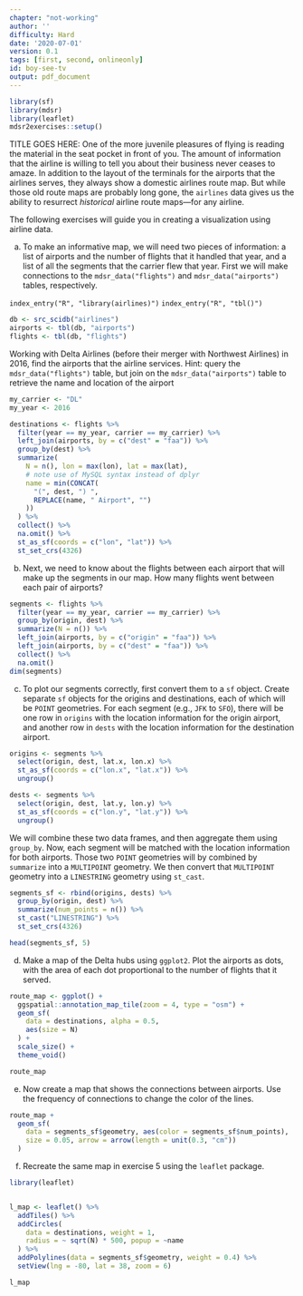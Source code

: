 ```yaml
---
chapter: "not-working"
author: ''
difficulty: Hard
date: '2020-07-01'
version: 0.1
tags: [first, second, onlineonly]
id: boy-see-tv
output: pdf_document
---
```


```r
library(sf)
library(mdsr)
library(leaflet)
mdsr2exercises::setup()
```

TITLE GOES HERE: One of the more juvenile pleasures of flying is reading the material in the seat pocket in front of you. The amount of information that the airline is willing to tell you about their business never ceases to amaze. In addition to the layout of the terminals for the airports that the airlines serves, they always show a domestic airlines route map. But while those old route maps are probably long gone, the `airlines` data gives us the ability to resurrect *historical* airline route maps---for any airline. 

The following exercises will guide you in creating a visualization using airline data. 


a. To make an informative map, we will need two pieces of information: a list of airports and the number of flights that it handled that year, and a list of all the segments that the carrier flew that year. First we will make connections to the `mdsr_data("flights")` and `mdsr_data("airports")` tables, respectively. 

`index_entry("R", "library(airlines)")`
`index_entry("R", "tbl()")`
```r
db <- src_scidb("airlines")
airports <- tbl(db, "airports")
flights <- tbl(db, "flights")
```

Working with Delta Airlines (before their merger with Northwest Airlines) in 2016, find the airports that the airline services. Hint: query the `mdsr_data("flights")` table, but join on the `mdsr_data("airports")` table to retrieve the name and location of the airport

<!--begin-answer-->
```r
my_carrier <- "DL"
my_year <- 2016

destinations <- flights %>%
  filter(year == my_year, carrier == my_carrier) %>%
  left_join(airports, by = c("dest" = "faa")) %>%
  group_by(dest) %>%
  summarize(
    N = n(), lon = max(lon), lat = max(lat),
    # note use of MySQL syntax instead of dplyr
    name = min(CONCAT(
      "(", dest, ") ",
      REPLACE(name, " Airport", "")
    ))
  ) %>%
  collect() %>%
  na.omit() %>%
  st_as_sf(coords = c("lon", "lat")) %>%
  st_set_crs(4326)
```

<!--end-answer-->


b. Next, we need to know about the flights between each airport that will make up the segments in our map. How many flights went between each pair of airports?  

<!--begin-answer-->
```r
segments <- flights %>%
  filter(year == my_year, carrier == my_carrier) %>%
  group_by(origin, dest) %>%
  summarize(N = n()) %>%
  left_join(airports, by = c("origin" = "faa")) %>%
  left_join(airports, by = c("dest" = "faa")) %>%
  collect() %>%
  na.omit()
dim(segments)
```

<!--end-answer-->

c. To plot our segments correctly, first convert them to a `sf` object. Create separate `sf` objects for the origins and destinations, each of which will be `POINT` geometries. For each segment (e.g., `JFK` to `SFO`), there will be one row in `origins` with the location information for the origin airport, and another row in `dests` with the location information for the destination airport. 

<!--begin-answer-->

```r
origins <- segments %>%
  select(origin, dest, lat.x, lon.x) %>%
  st_as_sf(coords = c("lon.x", "lat.x")) %>%
  ungroup()

dests <- segments %>%
  select(origin, dest, lat.y, lon.y) %>%
  st_as_sf(coords = c("lon.y", "lat.y")) %>%
  ungroup()
```

<!--end-answer-->

We will combine these two data frames, and then aggregate them using `group_by`. Now, each segment will be matched with the location information for both airports. Those two `POINT` geometries will by combined by `summarize` into a `MULTIPOINT` geometry. We then convert that `MULTIPOINT` geometry into a `LINESTRING` geometry using `st_cast`. 

```r
segments_sf <- rbind(origins, dests) %>%
  group_by(origin, dest) %>%
  summarize(num_points = n()) %>%
  st_cast("LINESTRING") %>%
  st_set_crs(4326)

head(segments_sf, 5)
```


d. Make a map of the Delta hubs using `ggplot2`. Plot the airports as dots, with the area of each dot proportional to the number of flights that it served. 

<!--begin-answer-->
```r
route_map <- ggplot() +
  ggspatial::annotation_map_tile(zoom = 4, type = "osm") +
  geom_sf(
    data = destinations, alpha = 0.5,
    aes(size = N)
  ) +
  scale_size() +
  theme_void()

route_map
```

<!--end-answer-->


e. Now create a map that shows the connections between airports. Use the frequency of connections to change the color of the lines. 

<!--begin-answer-->
```r
route_map +
  geom_sf(
    data = segments_sf$geometry, aes(color = segments_sf$num_points),
    size = 0.05, arrow = arrow(length = unit(0.3, "cm"))
  )
```

<!--end-answer-->


f. Recreate the same map in exercise 5 using the `leaflet` package.

<!--begin-answer-->

```r
library(leaflet)


l_map <- leaflet() %>%
  addTiles() %>%
  addCircles(
    data = destinations, weight = 1,
    radius = ~ sqrt(N) * 500, popup = ~name
  ) %>%
  addPolylines(data = segments_sf$geometry, weight = 0.4) %>%
  setView(lng = -80, lat = 38, zoom = 6)

l_map
```



<!--end-answer-->
